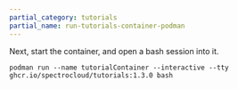 ```yaml
---
partial_category: tutorials
partial_name: run-tutorials-container-podman
---
```


Next, start the container, and open a bash session into it.

```shell
podman run --name tutorialContainer --interactive --tty ghcr.io/spectrocloud/tutorials:1.3.0 bash
```
